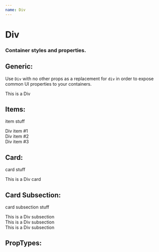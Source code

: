 ```yaml
---
name: Div
---
```




# Div
### Container styles and properties.

## Generic:
Use `Div` with no other props as a replacement for `div` in order to expose common UI properties to your containers.

<Playground>
	<Div>This is a Div</Div>
</Playground>

## Items:
item stuff

<Playground>
	<Div item>Div item #1</Div>
	<Div item>Div item #2</Div>
	<Div item>Div item #3</Div>
</Playground>

## Card:
card stuff

<Playground>
	<Div card>This is a Div card</Div>
</Playground>

## Card Subsection:
card subsection stuff

<Playground>
	<Div card>
		<Div subsection>This is a Div subsection</Div>
		<Div subsection>This is a Div subsection</Div>
		<Div subsection>This is a Div subsection</Div>
	</Div>
</Playground>

## PropTypes:

<PropsTable of={Div} />
